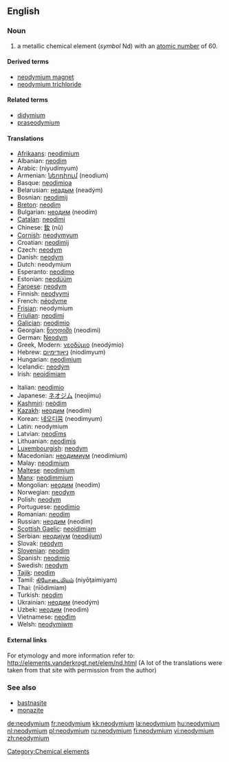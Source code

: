 ==English==

{{elements|Nd|praseodymium|Pr|promethium|Pm}}

===Noun===
{{en-noun|-}}
{{wikipedia}}

# a metallic chemical element (''symbol'' Nd) with an [[atomic number]] of 60.

====Derived terms====
*[[neodymium magnet]]
*[[neodymium trichloride]]

====Related terms====
*[[didymium]]
*[[praseodymium]]

====Translations====
{{top}}
*[[Afrikaans]]: [[neodimium]]
*Albanian: [[neodim]]
*Arabic: {{ARchar|[[نيوديميوم]]}} (niyudímyum) {{m}}
*Armenian: [[նեոդիում]] (neodium)
*Basque: [[neodimioa]]
*Belarusian: [[неадым]] (neadým) {{m}}
*Bosnian: [[neodimij]]
*[[Breton]]: [[neodim]]
*Bulgarian: [[неодим]] (neodím) {{m}}
*[[Catalan]]: [[neodimi]]
*Chinese: [[釹]] (nǔ)
*[[Cornish]]: [[neodymyum]]
*Croatian: [[neodimij]]
*Czech: [[neodym]]
*Danish: [[neodym]]
*Dutch: neodymium {{n}}
*Esperanto: [[neodimo]]
*Estonian: [[neodüüm]]
*[[Faroese]]: [[neodym]]
*Finnish: [[neodyymi]]
*French: [[néodyme]] {{m}}
*[[Frisian]]: neodymium
*[[Friulian]]: [[neodimi]]
*[[Galician]]: [[neodimio]]
*Georgian: [[ნეოდიმი]] (neodimi)
*German: [[Neodym]] {{n}}
*Greek, Modern: [[νεοδύμιο]] (neodýmio) {{n}}
*Hebrew: [[ניאודימיום]] (niodímyum)
*Hungarian: [[neodimium]]
*Icelandic: [[neodým]]
*Irish: [[neoidimiam]]
{{mid}}
*Italian: [[neodimio]] {{m}}
*Japanese: [[ネオジム]] (neojimu)
*[[Kashmiri]]: [[neòdim]]
*[[Kazakh]]: [[неодим]] (neodim)
*Korean: [[네오디뮴]] (neodimyum)
*Latin: neodymium
*Latvian: [[neodīms]]
*Lithuanian: [[neodimis]]
*[[Luxembourgish]]: [[neodym]]
*Macedonian: [[неодимиум]] (neodímium) {{m}}
*Malay: [[neodimium]]
*[[Maltese]]: [[neodimjum]]
*[[Manx]]: [[neodimmium]]
*Mongolian: [[неодим]] (neodim)
*Norwegian: [[neodym]]
*Polish: [[neodym]] {{m}}
*Portuguese: [[neodímio]] {{m}}
*Romanian: [[neodim]] {{n}}
*Russian: [[неодим]] (neodím) {{m}}
*[[Scottish Gaelic]]: [[neoidimiam]]
*Serbian: [[неодиjум]] ([[neodijum]]) {{m}}
*Slovak: [[neodym]]
*[[Slovenian]]: [[neodim]]
*Spanish: [[neodimio]] {{m}}
*Swedish: [[neodym]]
*[[Tajik]]: [[neodim]]
*Tamil: [[நியோடைமியம்]] (niyōţaimiyam)
*Thai: {{THchar|[[นีโอดิเมียม]]}} (nīōdimiam)
*Turkish: [[neodim]]
*Ukrainian: [[неодим]] (neodým) {{m}}
*Uzbek: [[неодим]] (neodim)
*Vietnamese: [[neođim]]
*Welsh: [[neodymiwm]]
{{bottom}}

====External links====
For etymology and more information refer to:
http://elements.vanderkrogt.net/elem/nd.html
(A lot of the translations were taken from that site with permission from the author)

===See also===
*[[bastnasite]]
*[[monazite]]

[[Category:Chemical elements]]

[[de:neodymium]]
[[fr:neodymium]]
[[kk:neodymium]]
[[la:neodymium]]
[[hu:neodymium]]
[[nl:neodymium]]
[[pl:neodymium]]
[[ru:neodymium]]
[[fi:neodymium]]
[[vi:neodymium]]
[[zh:neodymium]]